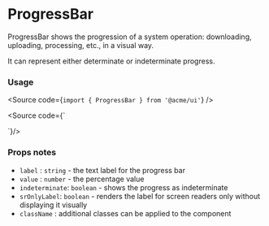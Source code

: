 
<Meta of={ProgressBarStories} />

# ProgressBar

ProgressBar shows the progression of a system operation: downloading, uploading, processing, etc., in a visual way.

It can represent either determinate or indeterminate progress.

<Canvas of={ProgressBarStories.Default} />

### Usage

<Source code={` import { ProgressBar } from '@acme/ui' `} />

<Source code={`
<ProgressBar label="Uploading..." indeterminate />

<ProgressBar label="Uploading..." value={value} />

<ProgressBar label="Uploading..." value={value} srOnlyLabel />
`}/>

### Props notes

- `label` : `string` - the text label for the progress bar
- `value` : `number` - the percentage value
- `indeterminate`: `boolean` - shows the progress as indeterminate
- `srOnlyLabel`: `boolean` - renders the label for screen readers only without displaying it visually
- `className` : additional classes can be applied to the component
